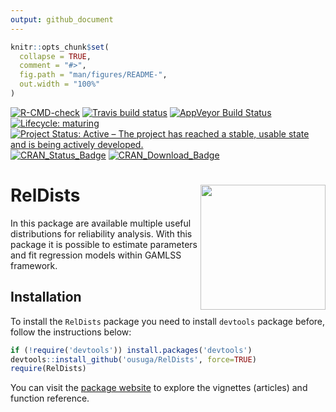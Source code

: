 ```yaml
---
output: github_document
---
```


<!-- README.md is generated from README.Rmd. Please edit that file -->

```r
knitr::opts_chunk$set(
  collapse = TRUE,
  comment = "#>",
  fig.path = "man/figures/README-",
  out.width = "100%"
)
```

<!-- badges: start -->
[![R-CMD-check](https://github.com/ousuga/RelDists/actions/workflows/R-CMD-check.yaml/badge.svg)](https://github.com/ousuga/RelDists/actions/workflows/R-CMD-check.yaml)
[![Travis build status](https://travis-ci.org/ousuga/RelDists.svg?branch=master)](https://travis-ci.org/ousuga/RelDists)
[![AppVeyor Build Status](https://ci.appveyor.com/api/projects/status/github/ousuga/RelDists?branch=master&svg=true)](https://ci.appveyor.com/project/ousuga/RelDists)
[![Lifecycle: maturing](https://img.shields.io/badge/lifecycle-maturing-blue.svg)](https://lifecycle.r-lib.org/articles/stages.html#maturing)
[![Project Status: Active – The project has reached a stable, usable state and is being actively developed.](https://www.repostatus.org/badges/latest/active.svg)](https://www.repostatus.org/#active)
[![CRAN\_Status\_Badge](http://www.r-pkg.org/badges/version-ago/RelDists)](https://cran.r-project.org/package=RelDists)
[![CRAN\_Download\_Badge](http://cranlogs.r-pkg.org/badges/RelDists)](https://cran.r-project.org/package=RelDists)
<!-- badges: end -->

# RelDists <img src="man/figures/RelDists4.3_gris.png"  height="200" style="float:right; height:200px;"/>

In this package are available multiple useful distributions for reliability analysis. With this package it is possible to estimate parameters and fit regression models within GAMLSS framework.

## Installation

To install the `RelDists` package you need to install `devtools` package before, follow the instructions below:

```r
if (!require('devtools')) install.packages('devtools')
devtools::install_github('ousuga/RelDists', force=TRUE)
require(RelDists)
```
You can visit the [package website](https://ousuga.github.io/RelDists/) to explore the vignettes (articles) and function reference. 

